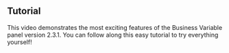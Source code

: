 
## Tutorial

This video demonstrates the most exciting features of the Business Variable panel version 2.3.1. You can follow along this easy tutorial to try everything yourself!

<Youtube
  id="1ogv2jstrlI"
  title="Demonstrates the Variable panel functionality."
/>

